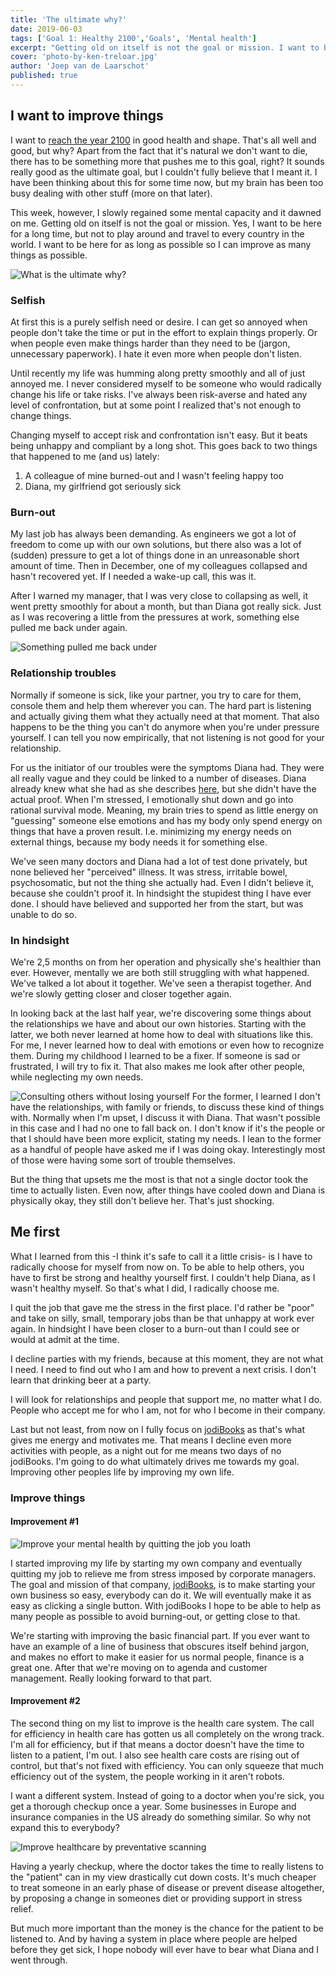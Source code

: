 ```yaml
---
title: 'The ultimate why?'
date: 2019-06-03
tags: ['Goal 1: Healthy 2100','Goals', 'Mental health']
excerpt: "Getting old on itself is not the goal or mission. I want to be here for as long as possible so I can improve as many things as possible."
cover: 'photo-by-ken-treloar.jpg'
author: 'Joep van de Laarschot'
published: true
---
```


## I want to improve things

I want to [reach the year 2100](/my-goals-a-little-more-context-part-1/) in good health and shape. That's all well and good, but why? Apart from the fact that it's natural we don't want to die, there has to be something more that pushes me to this goal, right? It sounds really good as the ultimate goal, but I couldn't fully believe that I meant it. I have been thinking about this for some time now, but my brain has been too busy dealing with other stuff (more on that later).

This week, however, I slowly regained some mental capacity and it dawned on me. Getting old on itself is not the goal or mission. Yes, I want to be here for a long time, but not to play around and travel to every country in the world. I want to be here for as long as possible so I can improve as many things as possible.

![What is the ultimate why?](photo-by-ken-treloar.jpg "Photo by Ken Treloar on Unsplash")

### Selfish

At first this is a purely selfish need or desire. I can get so annoyed when people don't take the time or put in the effort to explain things properly. Or when people even make things harder than they need to be (jargon, unnecessary paperwork). I hate it even more when people don't listen.

Until recently my life was humming along pretty smoothly and all of just annoyed me. I never considered myself to be someone who would radically change his life or take risks. I've always been risk-averse and hated any level of confrontation, but at some point I realized that's not enough to change things.

Changing myself to accept risk and confrontation isn't easy. But it beats being unhappy and compliant by a long shot. This goes back to two things that happened to me (and us) lately:

1. A colleague of mine burned-out and I wasn't feeling happy too
2. Diana, my girlfriend got seriously sick

### Burn-out

My last job has always been demanding. As engineers we got a lot of freedom to come up with our own solutions, but there also was a lot of (sudden) pressure to get a lot of things done in an unreasonable short amount of time. Then in December, one of my colleagues collapsed and hasn't recovered yet. If I needed a wake-up call, this was it.

After I warned my manager, that I was very close to collapsing as well, it went pretty smoothly for about a month, but than Diana got really sick. Just as I was recovering a little from the pressures at work, something else pulled me back under again.

![Something pulled me back under](photo-by-ian-espinosa.jpg "Photo by Ian Espinosa on Unsplash")

### Relationship troubles

Normally if someone is sick, like your partner, you try to care for them, console them and help them wherever you can. The hard part is listening and actually giving them what they actually need at that moment. That also happens to be the thing you can't do anymore when you're under pressure yourself. I can tell you now empirically, that not listening is not good for your relationship.

For us the initiator of our troubles were the symptoms Diana had. They were all really vague and they could be linked to a number of diseases. Diana already knew what she had as she describes [here](https://medium.com/@dianakoenraadt/what-every-woman-should-know-before-getting-sterilized-with-any-type-of-device-5c66d157198a), but she didn't have the actual proof. When I'm stressed, I emotionally shut down and go into rational survival mode. Meaning, my brain tries to spend as little energy on "guessing" someone else emotions and has my body only spend energy on things that have a proven result. I.e. minimizing my energy needs on external things, because my body needs it for something else.

We've seen many doctors and Diana had a lot of test done privately, but none believed her "perceived" illness. It was stress, irritable bowel, psychosomatic, but not the thing she actually had. Even I didn't believe it, because she couldn't proof it. In hindsight the stupidest thing I have ever done. I should have believed and supported her from the start, but was unable to do so.

### In hindsight

We're 2,5 months on from her operation and physically she's healthier than ever. However, mentally we are both still struggling with what happened. We've talked a lot about it together. We've seen a therapist together. And we're slowly getting closer and closer together again.

In looking back at the last half year, we're discovering some things about the relationships we have and about our own histories. Starting with the latter, we both never learned at home how to deal with situations like this. For me, I never learned how to deal with emotions or even how to recognize them. During my childhood I learned to be a fixer. If someone is sad or frustrated, I will try to fix it. That also makes me look after other people, while neglecting my own needs.

![Consulting others without losing yourself](photo-by-annie-spratt.jpg "Photo by Annie Spratt on Unsplash")
For the former, I learned I don't have the relationships, with family or friends, to discuss these kind of things with. Normally when I'm upset, I discuss it with Diana. That wasn't possible in this case and I had no one to fall back on. I don't know if it's the people or that I should have been more explicit, stating my needs. I lean to the former as a handful of people have asked me if I was doing okay. Interestingly most of those were having some sort of trouble themselves.

But the thing that upsets me the most is that not a single doctor took the time to actually listen. Even now, after things have cooled down and Diana is physically okay, they still don't believe her. That's just shocking.

## Me first

What I learned from this -I think it's safe to call it a little crisis- is I have to radically choose for myself from now on. To be able to help others, you have to first be strong and healthy yourself first. I couldn't help Diana, as I wasn't healthy myself. So that's what I did, I radically choose me.

I quit the job that gave me the stress in the first place. I'd rather be "poor" and take on silly, small, temporary jobs than be that unhappy at work ever again. In hindsight I have been closer to a burn-out than I could see or would at admit at the time.

I decline parties with my friends, because at this moment, they are not what I need. I need to find out who I am and how to prevent a next crisis. I don't learn that drinking beer at a party.

I will look for relationships and people that support me, no matter what I do. People who accept me for who I am, not for who I become in their company.

Last but not least, from now on I fully focus on [jodiBooks](https://www.jodibooks.com/) as that's what gives me energy and motivates me. That means I decline even more activities with people, as a night out for me means two days of no jodiBooks. I'm going to do what ultimately drives me towards my goal. Improving other peoples life by improving my own life.

### Improve things

#### Improvement #1

![Improve your mental health by quitting the job you loath](photo-by-unsplash.jpg "Photo by Unsplash")

I started improving my life by starting my own company and eventually quitting my job to relieve me from stress imposed by corporate managers. The goal and mission of that company, [jodiBooks](https://www.jodibooks.com), is to make starting your own business so easy, everybody can do it. We will eventually make it as easy as clicking a single button. With jodiBooks I hope to be able to help as many people as possible to avoid burning-out, or getting close to that.

We're starting with improving the basic financial part. If you ever want to have an example of a line of business that obscures itself behind jargon, and makes no effort to make it easier for us normal people, finance is a great one. After that we're moving on to agenda and customer management. Really looking forward to that part.

#### Improvement #2

The second thing on my list to improve is the health care system. The call for efficiency in health care has gotten us all completely on the wrong track. I'm all for efficiency, but if that means a doctor doesn't have the time to listen to a patient, I'm out. I also see health care costs are rising out of control, but that's not fixed with efficiency. You can only squeeze that much efficiency out of the system, the people working in it aren't robots.

I want a different system. Instead of going to a doctor when you're sick, you get a thorough checkup once a year. Some businesses in Europe and insurance companies in the US already do something similar. So why not expand this to everybody?

![Improve healthcare by preventative scanning](photo-by-owen-beard.jpg "Photo by Owen Beard on Unsplash")

Having a yearly checkup, where the doctor takes the time to really listens to the "patient" can in my view drastically cut down costs. It's much cheaper to treat someone in an early phase of disease or prevent disease altogether, by proposing a change in someones diet or providing support in stress relief.

But much more important than the money is the chance for the patient to be listened to. And by having a system in place where people are helped before they get sick, I hope nobody will ever have to bear what Diana and I went through.